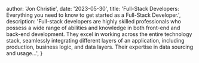 
  author: 'Jon Christie',
  date: '2023-05-30',
  title: 'Full-Stack Developers: Everything you need to know to get started as a Full-Stack Developer.',
  description:
    'Full-stack developers are highly skilled professionals who possess a wide range of abilities and knowledge in both front-end and back-end development. They excel in working across the entire technology stack, seamlessly integrating different layers of an application, including production, business logic, and data layers. Their expertise in data sourcing and usage...',
}

